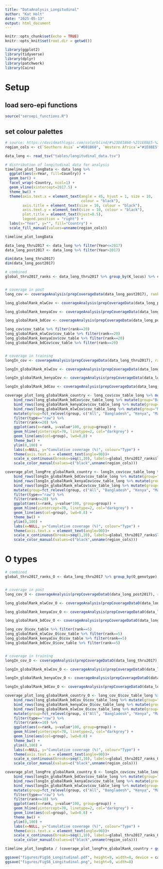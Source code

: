 ```yaml
---
title: "DataAnalysis_Longitudinal"
author: "Kat Holt"
date: "2025-05-13"
output: html_document
---
```


```r
knitr::opts_chunk$set(echo = TRUE)
knitr::opts_knit$set(root.dir = getwd())

library(ggplot2)
library(tidyverse)
library(dplyr)
library(patchwork)
library(Cairo)
```

# Setup

## load sero-epi functions
``` r
source("seroepi_functions.R")
```

## set colour palettes
``` r
# source: https://davidmathlogic.com/colorblind/#%23D81B60-%231E88E5-%23FFC107-%23004D40
region_cols <- c(`Southern Asia` ="#D81B60", `Western Africa`="#1E88E5", `Eastern Africa`="#FFC107", `Southern Africa`="#81B1A9", Global="black")
```


``` r
data_long <- read_tsv("tables/longitudinal_data.tsv")

# distribution of longitudinal data for analysis
timeline_plot_longData <- data_long %>% 
  ggplot(aes(x=Year, fill=Country)) + 
  geom_bar() + 
  facet_wrap(~Country, ncol=1) +
  geom_vline(xintercept=2017.5) +
  theme_bw() + 
  theme(axis.text.x = element_text(angle = 45, hjust = 1, size = 10, 
                                   colour = "black"), 
        axis.title = element_text(size = 10, colour = "black"),
        axis.text.y = element_text(size = 10, colour = "black"),
        plot.title = element_text(hjust=0.5),
        legend.position = "right") +
  labs(x="Year", y="", fill="Country") + 
  scale_fill_manual(values=unname(region_cols))

timeline_plot_longData
```

``` r

data_long_thru2017 <- data_long %>% filter(Year<=2017)
data_long_post2017 <- data_long %>% filter(Year>2017)

dim(data_long_thru2017)
dim(data_long_post2017)

# combined
global_thru2017_ranks <- data_long_thru2017 %>% group_by(K_locus) %>% count() %>% ungroup() %>% arrange(-n) %>% mutate(rank=row_number()) %>% rename(locus=K_locus) %>% select(-n)


# coverage in post
long_cov <- coverageAnalysis(prepCoverageData(data_long_post2017), ranks=global_thru2017_ranks, maxRank=20)

long_globalRank_mlwCov <- coverageAnalysis(prepCoverageData(data_long_post2017 %>% filter(Country=="Malawi")), ranks=global_thru2017_ranks, maxRank=20)

long_globalRank_kenyaCov <- coverageAnalysis(prepCoverageData(data_long_post2017 %>% filter(Country=="Kenya")), ranks=global_thru2017_ranks, maxRank=20)

long_globalRank_bdCov <- coverageAnalysis(prepCoverageData(data_long_post2017 %>% filter(Country=="Bangladesh")), ranks=global_thru2017_ranks, maxRank=20)

long_cov$cov_table %>% filter(rank==20)
long_globalRank_mlwCov$cov_table %>% filter(rank==20)
long_globalRank_kenyaCov$cov_table %>% filter(rank==20)
long_globalRank_bdCov$cov_table %>% filter(rank==20)


# coverage in training
longIn_cov <- coverageAnalysis(prepCoverageData(data_long_thru2017), ranks=global_thru2017_ranks, maxRank=20)

longIn_globalRank_mlwCov <- coverageAnalysis(prepCoverageData(data_long_thru2017 %>% filter(Country=="Malawi")), ranks=global_thru2017_ranks, maxRank=20)

longIn_globalRank_kenyaCov <- coverageAnalysis(prepCoverageData(data_long_thru2017 %>% filter(Country=="Kenya")), ranks=global_thru2017_ranks, maxRank=20)

longIn_globalRank_bdCov <- coverageAnalysis(prepCoverageData(data_long_thru2017 %>% filter(Country=="Bangladesh")), ranks=global_thru2017_ranks, maxRank=20)

```

``` r
coverage_plot_long_globalRank_country <- long_cov$cov_table_long %>% mutate(group="All") %>%
    bind_rows(long_globalRank_bdCov$cov_table_long %>% mutate(group="Bangladesh")) %>% 
    bind_rows(long_globalRank_kenyaCov$cov_table_long %>% mutate(group="Kenya")) %>%
    bind_rows(long_globalRank_mlwCov$cov_table_long %>% mutate(group="Malawi")) %>%
    mutate(group=fct_relevel(group, c("All", "Bangladesh", "Kenya", "Malawi"))) %>%
    filter(type=="raw") %>%
    filter(rank<=20) %>%
    ggplot(aes(x=rank, y=value*100, group=group)) +
    geom_hline(yintercept=70, linetype=2, col="darkgrey") + 
    geom_line(aes(col=group), lwd=0.8) + 
    theme_bw() +
    ylim(0,100) + 
    labs(x=NULL, y="Cumulative coverage (%)", colour="Type") +
    theme(axis.text.x = element_text(angle=90))+ 
    scale_x_continuous(breaks=seq(1,20), labels=global_thru2017_ranks$locus[1:20]) + 
    scale_color_manual(values=c("black",unname(region_cols)))

coverage_plot_longPre_globalRank_country <- longIn_cov$cov_table_long %>% mutate(group="All") %>%
    bind_rows(longIn_globalRank_bdCov$cov_table_long %>% mutate(group="Bangladesh")) %>% 
    bind_rows(longIn_globalRank_kenyaCov$cov_table_long %>% mutate(group="Kenya")) %>%
    bind_rows(longIn_globalRank_mlwCov$cov_table_long %>% mutate(group="Malawi")) %>%
    mutate(group=fct_relevel(group, c("All", "Bangladesh", "Kenya", "Malawi"))) %>%
    filter(type=="raw") %>%
    filter(rank<=20) %>%
    ggplot(aes(x=rank, y=value*100, group=group)) +
    geom_hline(yintercept=70, linetype=2, col="darkgrey") + 
    geom_line(aes(col=group), lwd=0.8) + 
    theme_bw() +
    ylim(0,100) + 
    labs(x=NULL, y="Cumulative coverage (%)", colour="Type") +
    theme(axis.text.x = element_text(angle=90))+ 
    scale_x_continuous(breaks=seq(1,20), labels=global_thru2017_ranks$locus[1:20]) + 
    scale_color_manual(values=c("black",unname(region_cols)))

```

# O types
``` r

# combined
global_thru2017_ranks_O <- data_long_thru2017 %>% group_by(O_genotype) %>% count() %>% ungroup() %>% arrange(-n) %>% mutate(rank=row_number()) %>% rename(locus=O_genotype) %>% select(-n)


# coverage in post
long_cov_O <- coverageAnalysis(prepCoverageDataO(data_long_post2017), ranks=global_thru2017_ranks_O, maxRank=10)

long_globalRank_mlwCov_O <- coverageAnalysis(prepCoverageDataO(data_long_post2017 %>% filter(Country=="Malawi")), ranks=global_thru2017_ranks_O, maxRank=10)

long_globalRank_kenyaCov_O <- coverageAnalysis(prepCoverageDataO(data_long_post2017 %>% filter(Country=="Kenya")), ranks=global_thru2017_ranks_O, maxRank=10)

long_globalRank_bdCov_O <- coverageAnalysis(prepCoverageDataO(data_long_post2017 %>% filter(Country=="Bangladesh")), ranks=global_thru2017_ranks_O, maxRank=10)

long_cov_O$cov_table %>% filter(rank==5)
long_globalRank_mlwCov_O$cov_table %>% filter(rank==5)
long_globalRank_kenyaCov_O$cov_table %>% filter(rank==5)
long_globalRank_bdCov_O$cov_table %>% filter(rank==5)


# coverage in training
longIn_cov_O <- coverageAnalysis(prepCoverageDataO(data_long_thru2017), ranks=global_thru2017_ranks_O, maxRank=10)

longIn_globalRank_mlwCov_O <- coverageAnalysis(prepCoverageDataO(data_long_thru2017 %>% filter(Country=="Malawi")), ranks=global_thru2017_ranks_O, maxRank=10)

longIn_globalRank_kenyaCov_O <- coverageAnalysis(prepCoverageDataO(data_long_thru2017 %>% filter(Country=="Kenya")), ranks=global_thru2017_ranks_O, maxRank=10)

longIn_globalRank_bdCov_O <- coverageAnalysis(prepCoverageDataO(data_long_thru2017 %>% filter(Country=="Bangladesh")), ranks=global_thru2017_ranks_O, maxRank=10)

```

``` r
coverage_plot_long_globalRank_country_O <- long_cov_O$cov_table_long %>% mutate(group="All") %>%
    bind_rows(long_globalRank_bdCov_O$cov_table_long %>% mutate(group="Bangladesh")) %>% 
    bind_rows(long_globalRank_kenyaCov_O$cov_table_long %>% mutate(group="Kenya")) %>%
    bind_rows(long_globalRank_mlwCov_O$cov_table_long %>% mutate(group="Malawi")) %>%
    mutate(group=fct_relevel(group, c("All", "Bangladesh", "Kenya", "Malawi"))) %>%
    filter(type=="raw") %>%
    filter(rank<=10) %>%
    ggplot(aes(x=rank, y=value*100, group=group)) +
    geom_hline(yintercept=70, linetype=2, col="darkgrey") + 
    geom_line(aes(col=group), lwd=0.8) + 
    theme_bw() +
    ylim(0,100) + 
    labs(x=NULL, y="Cumulative coverage (%)", colour="Type") +
    theme(axis.text.x = element_text(angle=90))+ 
    scale_x_continuous(breaks=seq(1,10), labels=global_thru2017_ranks_O$locus[1:10]) + 
    scale_color_manual(values=c("black",unname(region_cols)))

coverage_plot_longPre_globalRank_country_O <- longIn_cov$cov_table_long %>% mutate(group="All") %>%
    bind_rows(longIn_globalRank_bdCov$cov_table_long %>% mutate(group="Bangladesh")) %>% 
    bind_rows(longIn_globalRank_kenyaCov$cov_table_long %>% mutate(group="Kenya")) %>%
    bind_rows(longIn_globalRank_mlwCov$cov_table_long %>% mutate(group="Malawi")) %>%
    mutate(group=fct_relevel(group, c("All", "Bangladesh", "Kenya", "Malawi"))) %>%
    filter(type=="raw") %>%
    filter(rank<=10) %>%
    ggplot(aes(x=rank, y=value*100, group=group)) +
    geom_hline(yintercept=70, linetype=2, col="darkgrey") + 
    geom_line(aes(col=group), lwd=0.8) + 
    theme_bw() +
    ylim(0,100) + 
    labs(x=NULL, y="Cumulative coverage (%)", colour="Type") +
    theme(axis.text.x = element_text(angle=90))+ 
    scale_x_continuous(breaks=seq(1,10), labels=global_thru2017_ranks_O$locus[1:10]) + 
    scale_color_manual(values=c("black",unname(region_cols)))

```

``` r
timeline_plot_longData / (coverage_plot_longPre_globalRank_country + ggtitle("K coverage, Training period") + coverage_plot_long_globalRank_country + ggtitle("K coverage, Post-training period") + patchwork::plot_layout(guides="collect")) / (coverage_plot_long_globalRank_country_O + ggtitle("O coverage, Training period") + coverage_plot_longPre_globalRank_country_O + ggtitle("O coverage, Post-training period") + patchwork::plot_layout(guides="collect")) +plot_layout(heights=c(3,2,2))

ggsave("figures/FigS6_Longitudinal.pdf", height=9, width=8, device = cairo_pdf, family = "Arial Unicode MS")
ggsave("figures/FigS6_Longitudinal.png", height=9, width=8)
```

